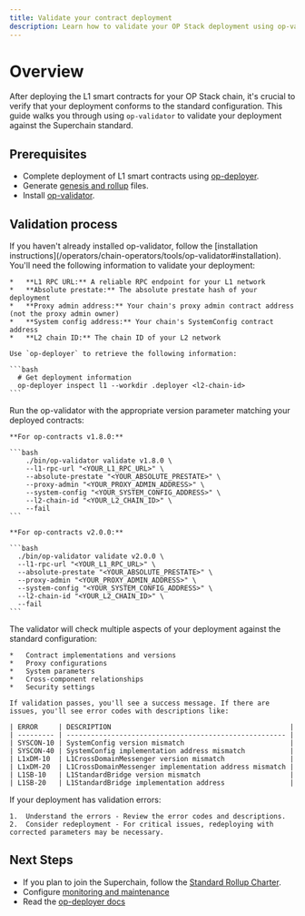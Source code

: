 ```yaml
---
title: Validate your contract deployment
description: Learn how to validate your OP Stack deployment using op-validator
---
```


# Overview

After deploying the L1 smart contracts for your OP Stack chain, it's crucial to verify that your deployment conforms to the standard configuration.
This guide walks you through using `op-validator` to validate your deployment against the Superchain standard.

## Prerequisites

*   Complete deployment of L1 smart contracts using [op-deployer](/operators/chain-operators/deploy/smart-contracts).
*   Generate [genesis and rollup](/operators/chain-operators/deploy/genesis) files.
*   Install [op-validator](/operators/chain-operators/tools/op-validator).
## Validation process

<Steps>
  <Step title="Install op-validator">
  If you haven't already installed op-validator, follow the [installation instructions](/operators/chain-operators/tools/op-validator#installation).
  </Step>

  <Step title="Gather required information">
  You'll need the following information to validate your deployment:
  
    *   **L1 RPC URL:** A reliable RPC endpoint for your L1 network
    *   **Absolute prestate:** The absolute prestate hash of your deployment
    *   **Proxy admin address:** Your chain's proxy admin contract address (not the proxy admin owner)
    *   **System config address:** Your chain's SystemConfig contract address
    *   **L2 chain ID:** The chain ID of your L2 network
  
    Use `op-deployer` to retrieve the following information:
  
    ```bash
      # Get deployment information
      op-deployer inspect l1 --workdir .deployer <l2-chain-id>
    ```
  </Step>

  <Step title="Run validation for your contract version">
  Run the op-validator with the appropriate version parameter matching your deployed contracts:
  
    **For op-contracts v1.8.0:**
  
    ```bash
        ./bin/op-validator validate v1.8.0 \
        --l1-rpc-url "<YOUR_L1_RPC_URL>" \
        --absolute-prestate "<YOUR_ABSOLUTE_PRESTATE>" \
        --proxy-admin "<YOUR_PROXY_ADMIN_ADDRESS>" \
        --system-config "<YOUR_SYSTEM_CONFIG_ADDRESS>" \
        --l2-chain-id "<YOUR_L2_CHAIN_ID>" \
        --fail
    ```
  
    **For op-contracts v2.0.0:**
  
    ```bash
      ./bin/op-validator validate v2.0.0 \
      --l1-rpc-url "<YOUR_L1_RPC_URL>" \
      --absolute-prestate "<YOUR_ABSOLUTE_PRESTATE>" \
      --proxy-admin "<YOUR_PROXY_ADMIN_ADDRESS>" \
      --system-config "<YOUR_SYSTEM_CONFIG_ADDRESS>" \
      --l2-chain-id "<YOUR_L2_CHAIN_ID>" \
      --fail
    ```
  </Step>

  <Step title="Review the validation results">
  The validator will check multiple aspects of your deployment against the standard configuration:
  
    *   Contract implementations and versions
    *   Proxy configurations
    *   System parameters
    *   Cross-component relationships
    *   Security settings
  
    If validation passes, you'll see a success message. If there are issues, you'll see error codes with descriptions like:
  
    | ERROR     | DESCRIPTION                                            |
    | --------- | ------------------------------------------------------ |
    | SYSCON-10 | SystemConfig version mismatch                          |
    | SYSCON-40 | SystemConfig implementation address mismatch           |
    | L1xDM-10  | L1CrossDomainMessenger version mismatch                |
    | L1xDM-20  | L1CrossDomainMessenger implementation address mismatch |
    | L1SB-10   | L1StandardBridge version mismatch                      |
    | L1SB-20   | L1StandardBridge implementation address                |
  </Step>

  <Step title="Address any validation errors">
  If your deployment has validation errors:
  
    1.  Understand the errors - Review the error codes and descriptions.
    2.  Consider redeployment - For critical issues, redeploying with corrected parameters may be necessary.
  </Step>
</Steps>

## Next Steps

*   If you plan to join the Superchain, follow the [Standard Rollup Charter](/concepts/blockspace-charter).
*   Configure [monitoring and maintenance](/operators/chain-operators/tools/chain-monitoring)
*   Read the [op-deployer docs](/operators/chain-operators/tools/op-deployer)
